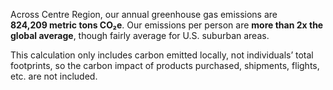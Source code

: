 Across Centre Region, our annual greenhouse gas emissions are
**824,209&nbsp;metric tons CO₂e**.
Our emissions per person are **more than 2x the global average**,
though fairly average for U.S. suburban areas.

This calculation only includes carbon emitted locally, not individuals’ total footprints,
so the carbon impact of products purchased, shipments, flights, etc. are not included.
